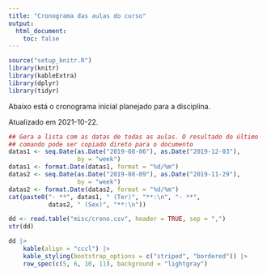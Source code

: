 ```yaml
---
title: "Cronograma das aulas do curso"
output:
  html_document:
    toc: false
---
```


```r
source("setup_knitr.R")
library(knitr)
library(kableExtra)
library(dplyr)
library(tidyr)
```

Abaixo está o cronograma inicial planejado para a disciplina.

Atualizado em 2021-10-22.

```r
## Gera a lista com as datas de todas as aulas. O resultado do último
## comando pode ser copiado direto para o documento
datas1 <- seq.Date(as.Date("2019-08-06"), as.Date("2019-12-03"),
                   by = "week")
datas1 <- format.Date(datas1, format = "%d/%m")
datas2 <- seq.Date(as.Date("2019-08-09"), as.Date("2019-11-29"),
                   by = "week")
datas2 <- format.Date(datas2, format = "%d/%m")
cat(paste0("- **", datas1, " (Ter)", "**:\n", "- **",
           datas2, " (Sex)", "**:\n"))
```

```r
dd <- read.table("misc/crono.csv", header = TRUE, sep = ",")
str(dd)
```

```r
dd |>
    kable(align = "cccl") |>
    kable_styling(bootstrap_options = c("striped", "bordered")) |>
    row_spec(c(5, 6, 10, 11), background = "lightgray")
```
